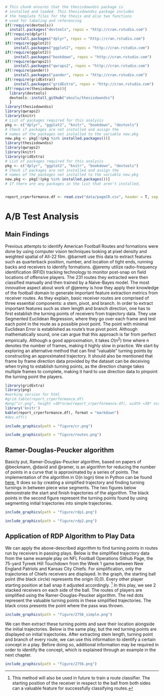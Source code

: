```r
# This chunk ensures that the thesisdowndss package is
# installed and loaded. This thesisdowndss package includes
# the template files for the thesis and also two functions
# used for labeling and referencing
if(!require(devtools))
  install.packages("devtools", repos = "http://cran.rstudio.com")
if(!require(dplyr))
    install.packages("dplyr", repos = "http://cran.rstudio.com")
if(!require(ggplot2))
    install.packages("ggplot2", repos = "http://cran.rstudio.com")
if(!require(ggplot2))
    install.packages("bookdown", repos = "http://cran.rstudio.com")
if(!require(qwraps2))
    install.packages("qwraps2", repos = "http://cran.rstudio.com")
if(!require(pander))
    install.packages("pander", repos = "http://cran.rstudio.com")
if(!require(gridExtra))
    install.packages("gridExtra", repos = "http://cran.rstudio.com")
if(!require(thesisdowndss)){
  library(devtools)
  devtools::install_github("akozlu/thesisdowndss")
  }
library(thesisdowndss)
library(qwraps2)
library(knitr)
# List of packages required for this analysis
pkg <- c("dplyr", "ggplot2", "knitr", "bookdown", "devtools")
# Check if packages are not installed and assign the
# names of the packages not installed to the variable new.pkg
new.pkg <- pkg[!(pkg %in% installed.packages())]
library(thesisdowndss)
library(qwraps2)
library(knitr)
library(gridExtra)
# List of packages required for this analysis
pkg <- c("dplyr", "ggplot2", "knitr", "bookdown", "devtools")
# Check if packages are not installed and assign the
# names of the packages not installed to the variable new.pkg
new.pkg <- pkg[!(pkg %in% installed.packages())]
# If there are any packages in the list that aren't installed,


report_crperformance.df <- read.csv("data/pageCR.csv", header = T, sep = ",", row.names = 1,check.names = FALSE) # because we do not want the index column. 

```
<!--
This is for including Chapter 1.  Notice that it's also good practice to name your chunk.  This will help you debug potential issues as you knit.  The chunk above is called intro and the one below is called chapter1.  Feel free to change the name of the Rmd file as you wish, but don't forget to change it here from chap1.Rmd.
-->
<script type="text/x-mathjax-config">
MathJax.Hub.Config({
  TeX: { equationNumbers: { autoNumber: "AMS" } }
});
</script>
<!--
The {#rmd-basics} text after the chapter declaration will allow us to link throughout the document back to the beginning of Chapter 1.  These labels will automatically be generated (if not specified) by changing the spaces to hyphens and capital letters to lowercase.  Look for the reference to this label at the beginning of Chapter 2.
-->

# A/B Test Analysis {#rmd-basics}

## Main Findings

Previous attempts to identify American Football Routes and formations were done by using computer vision techniques looking at pixel density and weighted spatial of All-22 film. @barnett use this data to extract features such as quarterback position, number, and location of tight ends, running backs and receivers to identify formations. @jeremy utilize radio-frequency identification (RFID) tracking technology to monitor post-snap on field locations of offensive players. The 231 routes they extracted were then classified manually and then trained by a Naive-Bayes model. The most innovative aspect about work of @jeremy is how they apply their knowledge of the football domain to generate important feature extraction metrics from receiver routes. As they explain, basic receiver routes are comprised of three essential components: a stem, pivot, and branch. In order to extract important features such as stem length and branch direction, one has to first establish the turning points of receivers from trajectory data. They use Segmented Euclidean Regression, where they go over each frame and test each point in the route as a possible pivot point. The point with minimal Euclidean Error is established as route's true pivot point. Although mathematically sound, one can argue that this approach is far from perfect empirically. Although a good approximation, it takes $O(n^{2})$ time where n denotes the number of frames, making it highly slow in practice. We start by exploring an alternative method that can find "valuable" turning points by constructing an approximated trajectory. It should also be mentioned that frame by frame direction data provided by the dataset can be deceiving when trying to establish turning points, as the direction change takes multiple frames to complete, making it hard to use direction data to pinpoint the turning point the players. 

```r
library(gridExtra)
library(png)
#working version for html
#grid.table(report_crperformance.df)
#png("cr.png", height =30*nrow(report_crperformance.df), width =30* ncol(report_crperformance.df))
library('knitr')
kable(report_crperformance.df), format = "markdown")
#dev.off()
```
```r
include_graphics(path = "figure/cr.png")
```

```r
include_graphics(path = "figure/routes.png")
```



## Ramer-Douglas-Peucker algorithm
Basicly put, Ramer-Douglas-Peucker algorithm, based on papers of @beckmann, @david and @ramer, is an algorithm for reducing the number of points in a curve that is approximated by a series of points. The implementation of the algorithm in O(n logn) time in Python can be found [here.](https://github.com/fhirschmann/rdp) It does so by creating a simplified trajectory and finding turning turnings in between piece wise segments. The two figures below demonstrate the start and finish trajectories of the algorithm. The black points in the second figure represent the turning points found by using segmenting initial trajectories into simple trajectories. 
```r
include_graphics(path = "figure/rdp1.png")

```

```r
include_graphics(path = "figure/rdp2.png")

```
## Application of RDP Algorithm to Play Data
We can apply the above-described algorithm to find turning points in routes run by receivers in passing plays. Below is the simplified trajectory data from the same example play on NFL Football Operations Github Page, the 75-yard Tyreek Hill Touchdown from the Week 1 game between New England Patriots and Kansas City Chiefs. For simplification, only the trajectories of Chiefs receivers are displayed. In the graph, the starting ball point (the black circle) represents the origin (0,0). Every other player starting position at ball snap it adjusted accordingly. ^[This method will also be used in future to train a route classifier. The starting position of the receiver in respect to the ball from both sides can a valuable feature for successfully classifying routes.] In this play, we see 2 stacked receivers on each side of the ball. The routes of players are simplified using the Ramer-Douglas-Peucker algorithm. The red dots represent the valuable turning points in these simplified trajectories. The black cross presents the point where the pass was thrown. 
```r
include_graphics(path = "figure/2756_simple.png")

```
We can then extract these turning points and save their location alongside the initial trajectories. Below is the same play, but the red turning points are displayed on initial trajectories. After extracting stem length, turning point and branch of every route, we can use this information to identify a certain concept in a play. Before doing so, additional information may be required in order to identify the concept, which is explained through an example in the next chapter. 
```r
include_graphics(path = "figure/2756.png")

```

